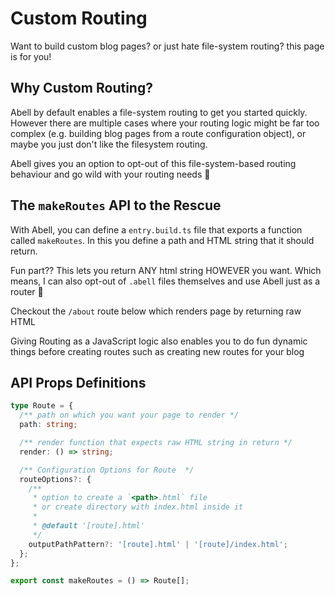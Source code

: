 
# Custom Routing

Want to build custom blog pages? or just hate file-system routing? this page is for you!

## Why Custom Routing?

Abell by default enables a file-system routing to get you started quickly. However there are multiple cases where your routing logic might be far too complex (e.g. building blog pages from a route configuration object), or maybe you just don't like the filesystem routing.

Abell gives you an option to opt-out of this file-system-based routing behaviour and go wild with your routing needs 🫡

## The `makeRoutes` API to the Rescue

With Abell, you can define a `entry.build.ts` file that exports a function called `makeRoutes`. In this you define a path and HTML string that it should return.

Fun part?? This lets you return ANY html string HOWEVER you want. Which means, I can also opt-out of `.abell` files themselves and use Abell just as a router 🤯

Checkout the `/about` route below which renders page by returning raw HTML

<div dangerouslySetInnerHTML={{ __html: editor(routingExample) }} />

Giving Routing as a JavaScript logic also enables you to do fun dynamic things before creating routes such as creating new routes for your blog

<div dangerouslySetInnerHTML={{ __html: editor(blogRoutingExample) }} />

## API Props Definitions

```ts
type Route = {
  /** path on which you want your page to render */
  path: string;

  /** render function that expects raw HTML string in return */
  render: () => string;

  /** Configuration Options for Route  */
  routeOptions?: {
    /**
     * option to create a `<path>.html` file
     * or create directory with index.html inside it
     *
     * @default '[route].html'
     */
    outputPathPattern?: '[route].html' | '[route]/index.html';
  };
};

export const makeRoutes = () => Route[];
```
